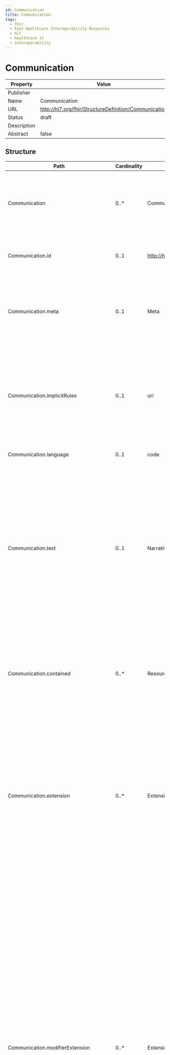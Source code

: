 ```yaml
---
id: Communication
title: Communication
tags:
  - fhir
  - Fast Healthcare Interoperability Resources
  - hl7
  - healthcare it
  - interoperability
---
```



# Communication


<head>
  <meta name="keywords" content="fhir, hl7, interoperability, healthcare" />
  <script type="application/ld+json">
    {JSON.stringify({
      '@context': 'https://schema.org/',
      '@type': 'Organization',
      name: 'IGUHealth',
      url: 'https://iguhealth.app',
      logo: 'https://iguhealth.app/img/logo.svg',
    })}
  </script>
</head>


|Property|Value|
|---|---|
|Publisher||
|Name|Communication|
|URL|http://hl7.org/fhir/StructureDefinition/Communication|
|Status|draft|
|Description||
|Abstract|false|

   ## Structure

   | Path | Cardinality | Type | Description
  | ---- | ----------- | ---- | -------  
 | Communication | 0..* | Communication | An occurrence of information being transmitted; e.g. an alert that was sent to a responsible provider, a public health agency that was notified about a reportable condition. 
 | Communication.id | 0..1 | http://hl7.org/fhirpath/System.String | The logical id of the resource, as used in the URL for the resource. Once assigned, this value never changes. 
 | Communication.meta | 0..1 | Meta | The metadata about the resource. This is content that is maintained by the infrastructure. Changes to the content might not always be associated with version changes to the resource. 
 | Communication.implicitRules | 0..1 | uri | A reference to a set of rules that were followed when the resource was constructed, and which must be understood when processing the content. Often, this is a reference to an implementation guide that defines the special rules along with other profiles etc. 
 | Communication.language | 0..1 | code | The base language in which the resource is written. 
 | Communication.text | 0..1 | Narrative | A human-readable narrative that contains a summary of the resource and can be used to represent the content of the resource to a human. The narrative need not encode all the structured data, but is required to contain sufficient detail to make it "clinically safe" for a human to just read the narrative. Resource definitions may define what content should be represented in the narrative to ensure clinical safety. 
 | Communication.contained | 0..* | Resource | These resources do not have an independent existence apart from the resource that contains them - they cannot be identified independently, and nor can they have their own independent transaction scope. 
 | Communication.extension | 0..* | Extension | May be used to represent additional information that is not part of the basic definition of the resource. To make the use of extensions safe and manageable, there is a strict set of governance  applied to the definition and use of extensions. Though any implementer can define an extension, there is a set of requirements that SHALL be met as part of the definition of the extension. 
 | Communication.modifierExtension | 0..* | Extension | May be used to represent additional information that is not part of the basic definition of the resource and that modifies the understanding of the element that contains it and/or the understanding of the containing element's descendants. Usually modifier elements provide negation or qualification. To make the use of extensions safe and manageable, there is a strict set of governance applied to the definition and use of extensions. Though any implementer is allowed to define an extension, there is a set of requirements that SHALL be met as part of the definition of the extension. Applications processing a resource are required to check for modifier extensions.Modifier extensions SHALL NOT change the meaning of any elements on Resource or DomainResource (including cannot change the meaning of modifierExtension itself). 
 | Communication.identifier | 0..* | Identifier | Business identifiers assigned to this communication by the performer or other systems which remain constant as the resource is updated and propagates from server to server. 
 | Communication.instantiatesCanonical | 0..* | canonical | The URL pointing to a FHIR-defined protocol, guideline, orderset or other definition that is adhered to in whole or in part by this Communication. 
 | Communication.instantiatesUri | 0..* | uri | The URL pointing to an externally maintained protocol, guideline, orderset or other definition that is adhered to in whole or in part by this Communication. 
 | Communication.basedOn | 0..* | Reference | An order, proposal or plan fulfilled in whole or in part by this Communication. 
 | Communication.partOf | 0..* | Reference | Part of this action. 
 | Communication.inResponseTo | 0..* | Reference | Prior communication that this communication is in response to. 
 | Communication.status | 1..1 | code | The status of the transmission. 
 | Communication.statusReason | 0..1 | CodeableConcept | Captures the reason for the current state of the Communication. 
 | Communication.category | 0..* | CodeableConcept | The type of message conveyed such as alert, notification, reminder, instruction, etc. 
 | Communication.priority | 0..1 | code | Characterizes how quickly the planned or in progress communication must be addressed. Includes concepts such as stat, urgent, routine. 
 | Communication.medium | 0..* | CodeableConcept | A channel that was used for this communication (e.g. email, fax). 
 | Communication.subject | 0..1 | Reference | The patient or group that was the focus of this communication. 
 | Communication.topic | 0..1 | CodeableConcept | Description of the purpose/content, similar to a subject line in an email. 
 | Communication.about | 0..* | Reference | Other resources that pertain to this communication and to which this communication should be associated. 
 | Communication.encounter | 0..1 | Reference | The Encounter during which this Communication was created or to which the creation of this record is tightly associated. 
 | Communication.sent | 0..1 | dateTime | The time when this communication was sent. 
 | Communication.received | 0..1 | dateTime | The time when this communication arrived at the destination. 
 | Communication.recipient | 0..* | Reference | The entity (e.g. person, organization, clinical information system, care team or device) which was the target of the communication. If receipts need to be tracked by an individual, a separate resource instance will need to be created for each recipient.  Multiple recipient communications are intended where either receipts are not tracked (e.g. a mass mail-out) or a receipt is captured in aggregate (all emails confirmed received by a particular time). 
 | Communication.sender | 0..1 | Reference | The entity (e.g. person, organization, clinical information system, or device) which was the source of the communication. 
 | Communication.reasonCode | 0..* | CodeableConcept | The reason or justification for the communication. 
 | Communication.reasonReference | 0..* | Reference | Indicates another resource whose existence justifies this communication. 
 | Communication.payload | 0..* | BackboneElement | Text, attachment(s), or resource(s) that was communicated to the recipient. 
 | Communication.payload.id | 0..1 | http://hl7.org/fhirpath/System.String | Unique id for the element within a resource (for internal references). This may be any string value that does not contain spaces. 
 | Communication.payload.extension | 0..* | Extension | May be used to represent additional information that is not part of the basic definition of the element. To make the use of extensions safe and manageable, there is a strict set of governance  applied to the definition and use of extensions. Though any implementer can define an extension, there is a set of requirements that SHALL be met as part of the definition of the extension. 
 | Communication.payload.modifierExtension | 0..* | Extension | May be used to represent additional information that is not part of the basic definition of the element and that modifies the understanding of the element in which it is contained and/or the understanding of the containing element's descendants. Usually modifier elements provide negation or qualification. To make the use of extensions safe and manageable, there is a strict set of governance applied to the definition and use of extensions. Though any implementer can define an extension, there is a set of requirements that SHALL be met as part of the definition of the extension. Applications processing a resource are required to check for modifier extensions.Modifier extensions SHALL NOT change the meaning of any elements on Resource or DomainResource (including cannot change the meaning of modifierExtension itself). 
 | Communication.payload.content[x] | 1..1 | string | A communicated content (or for multi-part communications, one portion of the communication). 
 | Communication.note | 0..* | Annotation | Additional notes or commentary about the communication by the sender, receiver or other interested parties. 

 ## Search Parameters

   | Name | Type | Description  | Expression 
    | ---- | ---- | ------- | ------  
 | _text | string | Search on the narrative of the resource |   
 | _content | string | Search on the entire content of the resource |   
 | _id | token | Logical id of this artifact | Resource.id  
 | _lastUpdated | date | When the resource version last changed | Resource.meta.lastUpdated  
 | _profile | uri | Profiles this resource claims to conform to | Resource.meta.profile  
 | _query | token | A custom search profile that describes a specific defined query operation |   
 | _security | token | Security Labels applied to this resource | Resource.meta.security  
 | _source | uri | Identifies where the resource comes from | Resource.meta.source  
 | _tag | token | Tags applied to this resource | Resource.meta.tag  
 | based-on | reference | Request fulfilled by this communication | Communication.basedOn  
 | category | token | Message category | Communication.category  
 | encounter | reference | Encounter created as part of | Communication.encounter  
 | identifier | token | Unique identifier | Communication.identifier  
 | instantiates-canonical | reference | Instantiates FHIR protocol or definition | Communication.instantiatesCanonical  
 | instantiates-uri | uri | Instantiates external protocol or definition | Communication.instantiatesUri  
 | medium | token | A channel of communication | Communication.medium  
 | part-of | reference | Part of this action | Communication.partOf  
 | patient | reference | Focus of message | Communication.subject.where(resolve() is Patient)  
 | received | date | When received | Communication.received  
 | recipient | reference | Message recipient | Communication.recipient  
 | sender | reference | Message sender | Communication.sender  
 | sent | date | When sent | Communication.sent  
 | status | token | preparation / in-progress / not-done / on-hold / stopped / completed / entered-in-error / unknown | Communication.status  
 | subject | reference | Focus of message | Communication.subject  
 | _iguhealth-version-seq | number | The version sequence of the resource | Resource.meta.extension.where(url='https://iguhealth.app/version-sequence').value  
 | _iguhealth-author | reference | The author of the resource | Resource.meta.extension.where(url='https://iguhealth.app/author').value  



